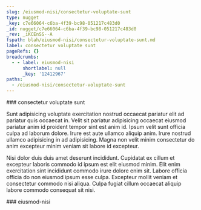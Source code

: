 ```yaml
---
slug: /eiusmod-nisi/consectetur-voluptate-sunt
type: nugget
_key: c7e66064-c6ba-4f39-bc98-051217c483d0
_id: nugget/c7e66064-c6ba-4f39-bc98-051217c483d0
_rev: _iKCEnSS--A
fspath: blah/eiusmod-nisi/consectetur-voluptate-sunt.md
label: consectetur voluptate sunt
pageRefs: {}
breadcrumbs:
  - - label: eiusmod-nisi
      shortlabel: null
      _key: '12412967'
paths:
  - /eiusmod-nisi/consectetur-voluptate-sunt
---
```


<NuggetArea>
<Nugget slug="/eiusmod-nisi/consectetur-voluptate-sunt" type="nugget" _key="c7e66064-c6ba-4f39-bc98-051217c483d0" _id="nugget/c7e66064-c6ba-4f39-bc98-051217c483d0" _rev="_iKCEnSS--A" fspath="blah/eiusmod-nisi/consectetur-voluptate-sunt.md" label="consectetur voluptate sunt" paths="/eiusmod-nisi/consectetur-voluptate-sunt">
<NuggetBody>
### consectetur voluptate sunt

Sunt adipisicing voluptate exercitation nostrud occaecat pariatur elit ad pariatur quis occaecat in. Velit sit pariatur adipisicing occaecat eiusmod pariatur anim id proident tempor sint est anim id. Ipsum velit sunt officia culpa ad laborum dolore. Irure est aute ullamco aliquip anim. Irure nostrud ullamco adipisicing in ad adipisicing. Magna non velit minim consectetur do anim excepteur minim veniam sit labore id excepteur.

Nisi dolor duis duis amet deserunt incididunt. Cupidatat ex cillum et excepteur laboris commodo id ipsum est elit eiusmod minim. Elit enim exercitation sint incididunt commodo irure dolore enim sit. Labore officia officia do non eiusmod ipsum esse culpa. Excepteur mollit veniam et consectetur commodo nisi aliqua. Culpa fugiat cillum occaecat aliquip labore commodo consequat sit nisi.

</NuggetBody>
<Breadcrumbs>
<Crumbs>
<Crumb _key="12412967" label="eiusmod-nisi" />
</Crumbs>
</Breadcrumbs>
</Nugget>

<NuggetsInbound>
</NuggetsInbound>
<NuggetsOutbound>
</NuggetsOutbound>
</NuggetArea>
<PassagesInbound>
<Passage direction="inbound" type="passage" _key="12412967" _id="passage/12412967" _rev="_iKCEnSS--_" label="eiusmod-nisi" passage="eiusmod-nisi" fspath="blah/eiusmod-nisi" paths="/eiusmod-nisi" slug="/eiusmod-nisi">
<NuggetBody>
### eiusmod-nisi

</NuggetBody>
</Passage>

</PassagesInbound>
<PassagesOutbound>
</PassagesOutbound>